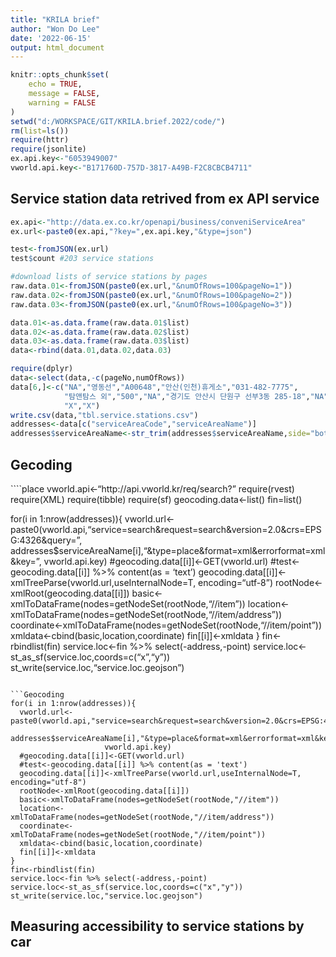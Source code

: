```yaml
---
title: "KRILA brief"
author: "Won Do Lee"
date: '2022-06-15'
output: html_document
---
```


```r
knitr::opts_chunk$set(
	echo = TRUE,
	message = FALSE,
	warning = FALSE
)
setwd("d:/WORKSPACE/GIT/KRILA.brief.2022/code/")
rm(list=ls())
require(httr)
require(jsonlite)
ex.api.key<-"6053949007"
vworld.api.key<-"B171760D-757D-3817-A49B-F2C8CBCB4711"
```

## Service station data retrived from ex API service
```r
ex.api<-"http://data.ex.co.kr/openapi/business/conveniServiceArea"
ex.url<-paste0(ex.api,"?key=",ex.api.key,"&type=json")

test<-fromJSON(ex.url)
test$count #203 service stations

#download lists of service stations by pages
raw.data.01<-fromJSON(paste0(ex.url,"&numOfRows=100&pageNo=1"))
raw.data.02<-fromJSON(paste0(ex.url,"&numOfRows=100&pageNo=2"))
raw.data.03<-fromJSON(paste0(ex.url,"&numOfRows=100&pageNo=3"))

data.01<-as.data.frame(raw.data.01$list)
data.02<-as.data.frame(raw.data.02$list)
data.03<-as.data.frame(raw.data.03$list)
data<-rbind(data.01,data.02,data.03)

require(dplyr)
data<-select(data,-c(pageNo,numOfRows))
data[6,]<-c("NA","영동선","A00648","안산(인천)휴게소","031-482-7775",
            "탐앤탐스 외","500","NA","경기도 안산시 단원구 선부3동 285-18","NA",
            "X","X")
write.csv(data,"tbl.service.stations.csv")
addresses<-data[c("serviceAreaCode","serviceAreaName")]
addresses$serviceAreaName<-str_trim(addresses$serviceAreaName,side="both")
```
## Gecoding
````place
vworld.api<-"http://api.vworld.kr/req/search?"
require(rvest)
require(XML)
require(tibble)
require(sf)
geocoding.data<-list()
fin=list()

for(i in 1:nrow(addresses)){
  vworld.url<-paste0(vworld.api,"service=search&request=search&version=2.0&crs=EPSG:4326&query=",
                     addresses$serviceAreaName[i],"&type=place&format=xml&errorformat=xml&key=",
                     vworld.api.key)
  #geocoding.data[[i]]<-GET(vworld.url)
  #test<-geocoding.data[[i]] %>% content(as = 'text')
  geocoding.data[[i]]<-xmlTreeParse(vworld.url,useInternalNode=T, encoding="utf-8")
  rootNode<-xmlRoot(geocoding.data[[i]])
  basic<-xmlToDataFrame(nodes=getNodeSet(rootNode,"//item"))
  location<-xmlToDataFrame(nodes=getNodeSet(rootNode,"//item/address"))
  coordinate<-xmlToDataFrame(nodes=getNodeSet(rootNode,"//item/point"))
  xmldata<-cbind(basic,location,coordinate)
  fin[[i]]<-xmldata
}
fin<-rbindlist(fin)
service.loc<-fin %>% select(-address,-point)
service.loc<-st_as_sf(service.loc,coords=c("x","y"))
st_write(service.loc,"service.loc.geojson")
```

```Geocoding
for(i in 1:nrow(addresses)){
  vworld.url<-paste0(vworld.api,"service=search&request=search&version=2.0&crs=EPSG:4326&query=",
                     addresses$serviceAreaName[i],"&type=place&format=xml&errorformat=xml&key=",
                     vworld.api.key)
  #geocoding.data[[i]]<-GET(vworld.url)
  #test<-geocoding.data[[i]] %>% content(as = 'text')
  geocoding.data[[i]]<-xmlTreeParse(vworld.url,useInternalNode=T, encoding="utf-8")
  rootNode<-xmlRoot(geocoding.data[[i]])
  basic<-xmlToDataFrame(nodes=getNodeSet(rootNode,"//item"))
  location<-xmlToDataFrame(nodes=getNodeSet(rootNode,"//item/address"))
  coordinate<-xmlToDataFrame(nodes=getNodeSet(rootNode,"//item/point"))
  xmldata<-cbind(basic,location,coordinate)
  fin[[i]]<-xmldata
}
fin<-rbindlist(fin)
service.loc<-fin %>% select(-address,-point)
service.loc<-st_as_sf(service.loc,coords=c("x","y"))
st_write(service.loc,"service.loc.geojson")
```

## Measuring accessibility to service stations by car
```r


```